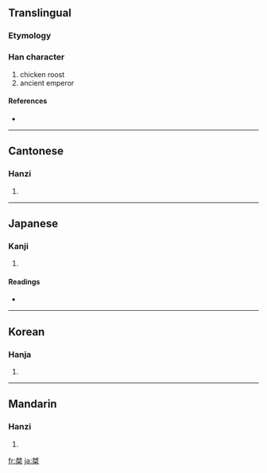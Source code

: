 ==Translingual==

===Etymology===
{{Han compound|舛|木|c1=p|c2=s|t2=wood|ls=psc}}

===Han character===
{{Han char|rn=75|rad=木|as=06|sn=10|four=2590<sub>4</sub>|canj=弓手木 (NQD)}}

# chicken roost
# ancient emperor

====References====
* {{Han ref|kx=0524.150|dkj=14753|dj=0913.030|hdz=21203.050|uh=6840|ud=26688|bh=AEE5|bd=44773}}

----

==Cantonese==

===Hanzi===
{{yue-hanzi|jyut=|y=git6}}

# {{defn|Cantonese}}

----

==Japanese==

===Kanji===
{{ja-kanji|grade=|rs=木06}}

# {{defn|Japanese}}

====Readings====
* {{ja-readings|on=[[けつ]] (ketsu)|kun=[[はりつけ]] (haritsuke)}}

----

==Korean==

===Hanja===
{{ko-hanja|hangeul=걸|eumhun=|rv=geol|mr=kŏl|y=kel}}

# {{defn|Korean}}

----

==Mandarin==

===Hanzi===
{{cmn-hanzi|pin=[[jié]] ([[jie2]])|wg=chieh<sup>2</sup>}}

# {{defn|Mandarin}}

[[fr:桀]]
[[ja:桀]]
